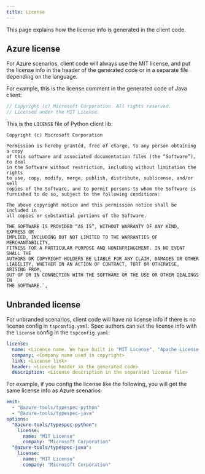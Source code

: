 ```yaml
---
title: License
---
```



This page explains how the license info is generated in the client code.

## Azure license

For Azure scenarios, client code will always use the MIT license, and put the license info in the header of the generated code or in a separate file depending on the language.

For example, this is the license comment in the generated code of Java client:

```java
// Copyright (c) Microsoft Corporation. All rights reserved.
// Licensed under the MIT License.
```

This is the `LICENSE` file of Python client lib:

```text
Copyright (c) Microsoft Corporation

Permission is hereby granted, free of charge, to any person obtaining a copy
of this software and associated documentation files (the “Software”), to deal
in the Software without restriction, including without limitation the rights
to use, copy, modify, merge, publish, distribute, sublicense, and/or sell
copies of the Software, and to permit persons to whom the Software is
furnished to do so, subject to the following conditions:

The above copyright notice and this permission notice shall be included in
all copies or substantial portions of the Software.

THE SOFTWARE IS PROVIDED “AS IS”, WITHOUT WARRANTY OF ANY KIND, EXPRESS OR
IMPLIED, INCLUDING BUT NOT LIMITED TO THE WARRANTIES OF MERCHANTABILITY,
FITNESS FOR A PARTICULAR PURPOSE AND NONINFRINGEMENT. IN NO EVENT SHALL THE
AUTHORS OR COPYRIGHT HOLDERS BE LIABLE FOR ANY CLAIM, DAMAGES OR OTHER
LIABILITY, WHETHER IN AN ACTION OF CONTRACT, TORT OR OTHERWISE, ARISING FROM,
OUT OF OR IN CONNECTION WITH THE SOFTWARE OR THE USE OR OTHER DEALINGS IN
THE SOFTWARE.`,
```

## Unbranded license

For unbranded scenarios, client code will have no license info if there is no license config in `tspconfig.yaml`.
Spec authors can set the license info with the `license` config in the `tspconfig.yaml`:

```yaml
license:
  name: <License name. We have built in "MIT License", "Apache License 2.0", "BSD 3-Clause License", "MPL 2.0", "GPL-3.0" and "LGPL-3.0". For other licenses, you need to set the link, header and description manually.>
  company: <Company name used in copyright>
  link: <License link>
  header: <License header in the generated code>
  description: <License description in the separated license file>
```

For example, if you config the license like the following, you will get the same license info as Azure scenarios:

```yaml
emit:
  - "@azure-tools/typespec-python"
  - "@azure-tools/typespec-java"
options:
  "@azure-tools/typespec-python":
    license:
      name: "MIT License"
      company: "Microsoft Corporation"
  "@azure-tools/typespec-java":
    license:
      name: "MIT License"
      company: "Microsoft Corporation"
```
